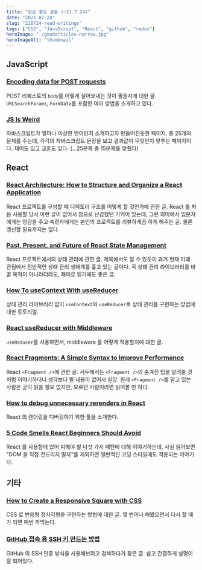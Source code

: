 ```yaml
---
title: "읽은 좋은 글들 (~21.7.24)"
date: "2021-07-24"
slug: "210724-read-writings"
tags: ["CSS", "JavaScript", "React", "github", "redux"]
heroImage: "./goodarticles-narrow.jpg"
heroImageAlt: "thumbnail"
---
```


## JavaScript

### [Encoding data for POST requests](https://jakearchibald.com/2021/encoding-data-for-post-requests/)

POST 리퀘스트의 `body`를 어떻게 실어보내는 것이 좋을지에 대한 글. `URLSearchParams`, `FormData`를 포함한 여러 방법을 소개하고 있다.

### [JS Is Weird](https://jsisweird.com/)

자바스크립트가 얼마나 이상한 언어인지 소개하고자 만들어진듯한 페이지. 총 25개의 문제를 주는데, 각각의 자바스크립트 문장을 보고 결과값이 무엇인지 맞추는 페이지이다. 재미도 있고 교훈도 있다. (...25문제 중 15문제를 맞췄다)

## React

### [React Architecture: How to Structure and Organize a React Application](https://www.taniarascia.com/react-architecture-directory-structure/)

React 프로젝트를 구성할 때 디렉토리 구조를 어떻게 할 것인가에 관한 글. React 를 처음 사용할 당시 이런 글이 없어서 참으로 난감했던 기억이 있는데, 그런 의미에서 입문자에게는 영감을 주고 숙련자에게는 본인의 프로젝트를 리뷰하게끔 하게 해주는 글. 물론 맹신할 필요까지는 없다.

### [Past, Present, and Future of React State Management](https://leerob.io/blog/react-state-management#zustand-recoil-jotai-valtio-oh-my)

React 프로젝트에서의 상태 관리에 관한 글. 제목에서도 알 수 있듯이 과거 현재 미래 관점에서 전반적인 상태 관리 생태계를 훑고 있는 글이다. 꼭 상태 관리 라이브러리를 바꿀 목적이 아니라더라도, 재미로 읽기에도 좋은 글.

### [How To useContext With useReducer](https://hswolff.com/blog/how-to-usecontext-with-usereducer/)

상태 관리 라이브러리 없이 `useContext`와 `useReducer`로 상태 관리를 구현하는 방법에 대한 튜토리얼.

### [React useReducer with Middleware](https://www.robinwieruch.de/react-usereducer-middleware)

`useReducer`를 사용하면서, middleware 를 어떻게 적용할지에 대한 글.

### [React Fragments: A Simple Syntax to Improve Performance](https://www.sitepoint.com/react-fragments-introduction/)

React `<Fragment />`에 관한 글. 서두에서는 `<Fragment />`의 숨겨진 팁을 알려줄 것처럼 이야기하더니 생각보다 별 내용이 없어서 실망. 원래 `<Fragment />`를 알고 있는 사람은 굳이 읽을 필요 없지만, 모르던 사람이라면 읽어볼 만 하다.

### [How to debug unnecessary rerenders in React](https://brycedooley.com/debug-react-rerenders/)

React 의 렌더링을 디버깅하기 위한 툴을 소개한다.

### [5 Code Smells React Beginners Should Avoid](https://betterprogramming.pub/5-code-smells-react-beginners-should-avoid-480c97799162)

React 를 사용함에 있어 피해야 할 다섯 가지 패턴에 대해 이야기하는데, 사실 읽어보면 "DOM 을 직접 건드리지 말자"를 제외하면 일반적인 코딩 스타일에도 적용되는 이야기다.

## 기타

### [How to Create a Responsive Square with CSS](https://spin.atomicobject.com/2015/07/14/css-responsive-square/)

CSS 로 반응형 정사각형을 구현하는 방법에 대한 글. 몇 번이나 해봤으면서 다시 할 때가 되면 매번 까먹는다.

### [GitHub 접속 용 SSH 키 만드는 방법](https://www.lainyzine.com/ko/article/creating-ssh-key-for-github/)

GitHub 의 SSH 인증 방식을 사용해보려고 검색하다가 찾은 글. 쉽고 간결하게 설명이 잘 되어있다.
